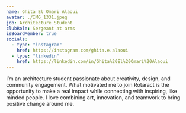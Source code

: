 ```yaml
---
name: Ghita El Omari Alaoui
avatar: ./IMG_1331.jpeg
job: Architecture Student
clubRole: Sergeant at arms
isBoardMember: true
socials:
  - type: "instagram"
    href: https://instagram.com/ghita.e.alaoui
  - type: "linkedin"
    href: https://linkedin.com/in/Ghita%20El%20Omari%20Alaoui
---
```


I’m an architecture student passionate about creativity, design, and community engagement. What motivated me to join Rotaract is the opportunity to make a real impact while connecting with inspiring, like minded people. I love combining art, innovation, and teamwork to bring positive change around me.


